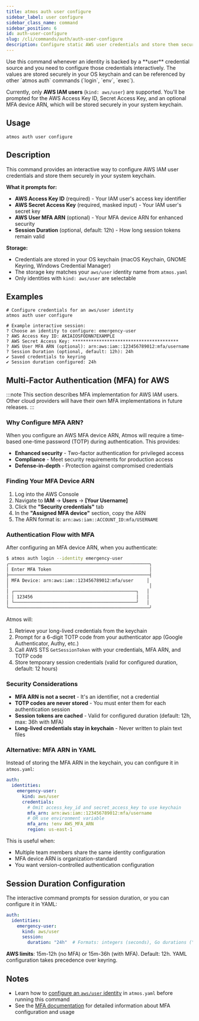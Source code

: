 ```yaml
---
title: atmos auth user configure
sidebar_label: user configure
sidebar_class_name: command
sidebar_position: 6
id: auth-user-configure
slug: /cli/commands/auth/auth-user-configure
description: Configure static AWS user credentials and store them securely in your system keychain.
---
```


<Intro>
Use this command whenever an identity is backed by a **user** credential source and you need to configure those credentials interactively. The values are stored securely in your OS keychain and can be referenced by other `atmos auth` commands (`login`, `env`, `exec`).
</Intro>

<Note>Currently, only **AWS IAM users** (`kind: aws/user`) are supported. You'll be prompted for the AWS Access Key ID, Secret Access Key, and an optional MFA device ARN, which will be stored securely in your system keychain.</Note>

<Screengrab title="atmos auth user configure --help" slug="atmos-auth-user-configure--help" />

## Usage

```shell
atmos auth user configure
```

## Description

This command provides an interactive way to configure AWS IAM user credentials and store them securely in your system keychain.

**What it prompts for:**

- **AWS Access Key ID** (required) - Your IAM user's access key identifier
- **AWS Secret Access Key** (required, masked input) - Your IAM user's secret key
- **AWS User MFA ARN** (optional) - Your MFA device ARN for enhanced security
- **Session Duration** (optional, default: 12h) - How long session tokens remain valid

**Storage:**

- Credentials are stored in your OS keychain (macOS Keychain, GNOME Keyring, Windows Credential Manager)
- The storage key matches your `aws/user` identity name from `atmos.yaml`
- Only identities with `kind: aws/user` are selectable

## Examples

```shell
# Configure credentials for an aws/user identity
atmos auth user configure

# Example interactive session:
? Choose an identity to configure: emergency-user
? AWS Access Key ID: AKIAIOSFODNN7EXAMPLE
? AWS Secret Access Key: ****************************************
? AWS User MFA ARN (optional): arn:aws:iam::123456789012:mfa/username
? Session Duration (optional, default: 12h): 24h
✔ Saved credentials to keyring
✔ Session duration configured: 24h
```

## Multi-Factor Authentication (MFA) for AWS

:::note
This section describes MFA implementation for AWS IAM users. Other cloud providers will have their own MFA implementations in future releases.
:::

### Why Configure MFA ARN?

When you configure an AWS MFA device ARN, Atmos will require a time-based one-time password (TOTP) during authentication. This provides:

- **Enhanced security** - Two-factor authentication for privileged access
- **Compliance** - Meet security requirements for production access
- **Defense-in-depth** - Protection against compromised credentials

### Finding Your MFA Device ARN

1. Log into the AWS Console
2. Navigate to **IAM** → **Users** → **[Your Username]**
3. Click the **"Security credentials"** tab
4. In the **"Assigned MFA device"** section, copy the ARN
5. The ARN format is: `arn:aws:iam::ACCOUNT_ID:mfa/USERNAME`

### Authentication Flow with MFA

After configuring an MFA device ARN, when you authenticate:

```bash
$ atmos auth login --identity emergency-user
╭─────────────────────────────────────────────────────╮
│ Enter MFA Token                                     │
├─────────────────────────────────────────────────────┤
│ MFA Device: arn:aws:iam::123456789012:mfa/user     │
│                                                     │
│ ┌──────────────────────────────────────────────┐   │
│ │ 123456                                       │   │
│ └──────────────────────────────────────────────┘   │
╰─────────────────────────────────────────────────────╯
```

Atmos will:
1. Retrieve your long-lived credentials from the keychain
2. Prompt for a 6-digit TOTP code from your authenticator app (Google Authenticator, Authy, etc.)
3. Call AWS STS `GetSessionToken` with your credentials, MFA ARN, and TOTP code
4. Store temporary session credentials (valid for configured duration, default: 12 hours)

### Security Considerations

- **MFA ARN is not a secret** - It's an identifier, not a credential
- **TOTP codes are never stored** - You must enter them for each authentication session
- **Session tokens are cached** - Valid for configured duration (default: 12h, max: 36h with MFA)
- **Long-lived credentials stay in keychain** - Never written to plain text files

### Alternative: MFA ARN in YAML

Instead of storing the MFA ARN in the keychain, you can configure it in `atmos.yaml`:

```yaml
auth:
  identities:
    emergency-user:
      kind: aws/user
      credentials:
        # Omit access_key_id and secret_access_key to use keychain
        mfa_arn: arn:aws:iam::123456789012:mfa/username
        # OR use environment variable
        mfa_arn: !env AWS_MFA_ARN
        region: us-east-1
```

This is useful when:
- Multiple team members share the same identity configuration
- MFA device ARN is organization-standard
- You want version-controlled authentication configuration

## Session Duration Configuration

The interactive command prompts for session duration, or you can configure it in YAML:

```yaml
auth:
  identities:
    emergency-user:
      kind: aws/user
      session:
        duration: "24h"  # Formats: integers (seconds), Go durations ("1h"), or days ("1d")
```

**AWS limits**: 15m-12h (no MFA) or 15m-36h (with MFA). Default: 12h. YAML configuration takes precedence over keyring.

## Notes

- Learn how to [configure an `aws/user` identity](/cli/commands/auth/usage#aws-user-break-glass) in `atmos.yaml` before running this command
- See the [MFA documentation](/cli/commands/auth/usage#multi-factor-authentication-mfa-for-aws) for detailed information about MFA configuration and usage
